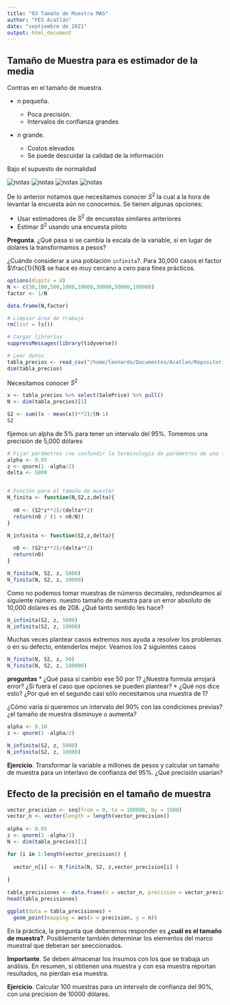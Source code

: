 ```yaml
---
title: "03 Tamaño de Muestra MAS"
author: "FES Acatlán"
date: "septiembre de 2021"
output: html_document
---
```


## Tamaño de Muestra para es estimador de la media

Contras en el tamaño de muestra.


- $n$ pequeña. 

  * Poca precisión.
  * Intervalos de confianza grandes

- $n$ grande.

  * Costos elevados
  * Se puede descuidar la calidad de la información 


Bajo el supuesto de normalidad 

![notas](/home/leonardo/Documentos/Acatlan/Repositorios/muestreo_2021/imágenes/n_mas1.png)
![notas](/home/leonardo/Documentos/Acatlan/Repositorios/muestreo_2021/imágenes/n_mas2.png)
![notas](/home/leonardo/Documentos/Acatlan/Repositorios/muestreo_2021/imágenes/n_mas3.png)
![notas](/home/leonardo/Documentos/Acatlan/Repositorios/muestreo_2021/imágenes/n_mas4.png)


De lo anterior notamos que necesitamos conocer $S^{2}$ la cual a la hora de levantar la encuesta aún no conocemos. Se tienen algunas opciones:

* Usar estimadores de $S^{2}$ de encuestas similares anteriores
* Estimar $S^{2}$ usando una encuesta piloto



**Pregunta**. ¿Qué pasa si se cambia la escala de la variable, si en lugar de dolares la transformamos a pesos?


¿Cuándo considerar a una población `infinita`?.  Para 30,000 casos el factor $\frac{1}{N}$ se hace es muy cercano a cero para fines prácticos.

```r
options(digits = 4)
N <- c(30,100,500,1000,10000,30000,50000,100000)
factor <- 1/N

data.frame(N,factor)
```


```r
# Limpiar área de trabajo
rm(list = ls())
```


```r
# Cargar librerías
suppressMessages(library(tidyverse))
```

```r
# Leer datos
tabla_precios <- read_csv("/home/leonardo/Documentos/Acatlan/Repositorios/muestreo_2021/datos/HousePrices.csv") 
dim(tabla_precios)
```

Necesitamos conocer $S^{2}$
```r
x <- tabla_precios %>% select(SalePrice) %>% pull()
N <- dim(tabla_precios)[1]

S2 <- sum((x - mean(x))**2)/(N-1)
S2
```

fijemos un alpha de 5% para tener un intervalo del 95%. Tomemos una precisión de 5,000 dólares

```r
# Fijar parámetros (no confundir la terminología de parámetros de una función con el contexto de parámetros en muestreo)
alpha <- 0.05
z <- qnorm(1 -alpha/2)
delta <- 5000



```

```r
# Función para el tamaño de muestar
N_finita <- function(N,S2,z,delta){
  
  n0 <- (S2*z**2)/(delta**2) 
  return(n0 / (1 + n0/N))
}

N_infinita <- function(S2,z,delta){
  
  n0 <- (S2*z**2)/(delta**2) 
  return(n0)
}

```



```r
N_finita(N, S2, z, 5000)
N_finita(N, S2, z, 10000)
```

Como no podemos tomar muestras de números decimales, redondeamos al siguiente número. nuestro tamaño de muestra para un error absoluto de 10,000 dolares es de 208. ¿Qué tanto sentido les hace?

```r
N_infinita(S2, z, 5000)
N_infinita(S2, z, 10000)
```


Muchas veces plantear casos extremos nos ayuda a resolver los problemas o en su defecto, entenderlos mejor. Veamos los 2 siguientes casos

```r
N_finita(N, S2, z, 50)
N_finita(N, S2, z, 180000)
```

**preguntas**
* ¿Qué pasa si cambio ese 50 por 1? ¿Nuestra formula arrojará error? ¿Si fuera el caso que opciones se pueden plantear?
* ¿Qué nos dice esto? ¿Por qué en el segundo casi sólo necesitamos una muestra de 1?




¿Cómo varia si queremos un intervalo del 90% con las condiciones previas? ¿el tamaño de muestra disminuye o aumenta?

```r
alpha <- 0.10
z <- qnorm(1 -alpha/2)

N_infinita(S2, z, 5000)
N_infinita(S2, z, 10000)
```


**Ejercicio**. Transformar la variable a millones de pesos y calcular un tamaño de muestra para un interlavo de confianza del 95%. ¿Qué precisión usarían?



## Efecto de la precisión en el tamaño de muestra

```r
vector_precision <- seq(from = 0, to = 100000, by = 1000)
vector_n <- vector(length = length(vector_precision))
  
alpha <- 0.05
z <- qnorm(1 -alpha/2)
N <- dim(tabla_precios)[1]  

for (i in 1:length(vector_precision)) {
  
  vector_n[i] <- N_finita(N, S2, z,vector_precision[i] )
  
}
 
tabla_precisiones <- data.frame(n = vector_n, precision = vector_precision)
head(tabla_precisiones)

```


```r
ggplot(data = tabla_precisiones) +
  geom_point(mapping = aes(x = precision, y = n))
```



En la práctica, la pregunta que deberemos responder es **¿cuál es el tamaño de muestra?**. Posiblemente también determinar los elementos del marco muestral que deberan ser seeccionados.


**Importante**. Se deben almacenar los insumos con los que se trabaja un análisis. En resumen, si obtienen una muestra y con esa muestra reportan resultados, no pierdan esa muestra.

**Ejercicio**. Calcular 100 muestras para un intervalo de confianza del 90%, con una precision de 10000 dólares.









